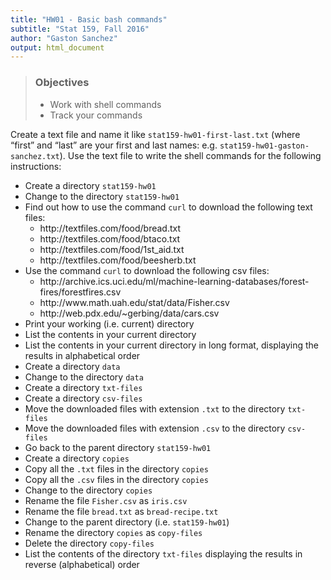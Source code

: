 ```yaml
---
title: "HW01 - Basic bash commands"
subtitle: "Stat 159, Fall 2016"
author: "Gaston Sanchez"
output: html_document
---
```


> ### Objectives
>
> - Work with shell commands
> - Track your commands


Create a text file and name it like `stat159-hw01-first-last.txt` (where "first" 
and "last" are your first and last names: e.g. `stat159-hw01-gaston-sanchez.txt`).
Use the text file to write the shell commands for the following instructions:

- Create a directory `stat159-hw01`
- Change to the directory `stat159-hw01`
- Find out how to use the command `curl` to download the following text files:
	- http://textfiles.com/food/bread.txt
	- http://textfiles.com/food/btaco.txt
	- http://textfiles.com/food/1st_aid.txt
	- http://textfiles.com/food/beesherb.txt
- Use the command `curl` to download the following csv files:
	- http://archive.ics.uci.edu/ml/machine-learning-databases/forest-fires/forestfires.csv
	- http://www.math.uah.edu/stat/data/Fisher.csv
	- http://web.pdx.edu/~gerbing/data/cars.csv
- Print your working (i.e. current) directory
- List the contents in your current directory 
- List the contents in your current directory in long format, 
displaying the results in alphabetical order
- Create a directory `data`
- Change to the directory `data`
- Create a directory `txt-files`
- Create a directory `csv-files`
- Move the downloaded files with extension `.txt` to the directory `txt-files`
- Move the downloaded files with extension `.csv` to the directory `csv-files`
- Go back to the parent directory `stat159-hw01`
- Create a directory `copies`
- Copy all the `.txt` files in the directory `copies`
- Copy all the `.csv` files in the directory `copies`
- Change to the directory `copies`
- Rename the file `Fisher.csv` as `iris.csv`
- Rename the file `bread.txt` as `bread-recipe.txt`
- Change to the parent directory (i.e. `stat159-hw01`)
- Rename the directory `copies` as `copy-files`
- Delete the directory `copy-files`
- List the contents of the directory `txt-files` displaying the results
in reverse (alphabetical) order

